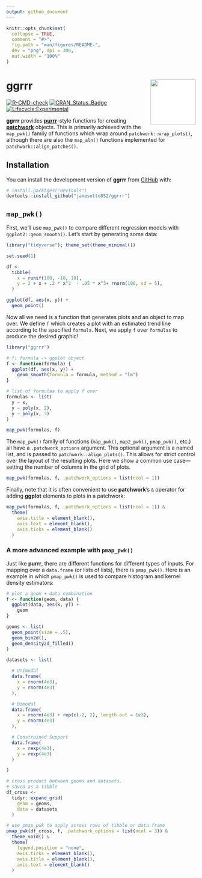 ```yaml
---
output: github_document
---
```


<!-- README.md is generated from README.Rmd. Please edit that file -->

```r
knitr::opts_chunk$set(
  collapse = TRUE,
  comment = "#>",
  fig.path = "man/figures/README-",
  dev = "png", dpi = 300,
  out.width = "100%"
)
```

# ggrrr <img src="man/figures/logo.png"  align="right"  width="120" style="padding-left:10px;background-color:white;" />

<!-- badges: start -->
[![R-CMD-check](https://github.com/jamesotto852/ggrrr/actions/workflows/R-CMD-check.yaml/badge.svg)](https://github.com/jamesotto852/ggrrr/actions/workflows/R-CMD-check.yaml)
[![CRAN_Status_Badge](http://www.r-pkg.org/badges/version-ago/ggrrr)](https://cran.r-project.org/package=ggrrr)
[![Lifecycle:Experimental](https://img.shields.io/badge/Lifecycle-Experimental-339999)](<Redirect-URL>)
<!-- badges: end -->

**ggrrr** provides [**purrr**](https://purrr.tidyverse.org/)-style functions for creating [**patchwork**](https://patchwork.data-imaginist.com/) objects.
This is primarily achieved with the `map_pwk()` family of functions which wrap around `patchwork::wrap_plots()`,
although there are also the `map_aln()` functions implemented for `patchwork::align_patches()`.

## Installation

You can install the development version of **ggrrr** from [GitHub](https://github.com/) with:

``` r
# install.packages("devtools")
devtools::install_github("jamesotto852/ggrrr")
```

## `map_pwk()`

First, we'll use `map_pwk()` to compare different regression models with `ggplot2::geom_smooth()`.
Let's start by generating some data:

```r
library("tidyverse"); theme_set(theme_minimal())

set.seed(1)

df <- 
  tibble(
    x = runif(100, -10, 10),
    y = 2 + x + .2 * x^2  - .05 * x^3+ rnorm(100, sd = 5),
  )

ggplot(df, aes(x, y)) +
  geom_point()
```

Now all we need is a function that generates plots and an object to map over.
We define `f` which creates a plot with an estimated trend line
according to the specified `formula`.
Next, we apply `f` over `formulas` to produce the desired graphic!

```r
library("ggrrr")

# f: formula -> ggplot object
f <- function(formula) {
  ggplot(df, aes(x, y)) +
    geom_smooth(formula = formula, method = "lm")
}

# list of formulas to apply f over
formulas <- list(
  y ~ x,
  y ~ poly(x, 2),
  y ~ poly(x, 3)
)

map_pwk(formulas, f)

```

The `map_pwk()` family of functions (`map_pwk()`, `map2_pwk()`, `pmap_pwk()`, etc.) all have a `.patchwork_options` argument.
This optional argument is a named list, and is passed to `patchwork::align_plots()`.
This allows for strict control over the layout of the resulting plots.
Here we show a common use case---setting the number of columns in the grid of plots.

```r
map_pwk(formulas, f, .patchwork_options = list(ncol = 1))
```

Finally, note that it is often convenient to use **patchwork**'s `&` operator for adding **ggplot** elements to plots in a patchwork:

```r
map_pwk(formulas, f, .patchwork_options = list(ncol = 1)) &
  theme(
    axis.title = element_blank(),
    axis.text = element_blank(),
    axis.ticks = element_blank()
  )
```

### A more advanced example with `pmap_pwk()`

Just like **purrr**, there are different functions for different types of inputs.
For mapping over a `data.frame` (or lists of lists), there is `pmap_pwk()`.
Here is an example in which `pmap_pwk()` is used to compare histogram and kernel density estimators:

```r
# plot a geom + data combination
f <- function(geom, data) {
  ggplot(data, aes(x, y)) +
    geom
}

geoms <- list(
  geom_point(size = .5),
  geom_bin2d(),
  geom_density2d_filled()
)

datasets <- list(

  # Unimodal
  data.frame(
    x = rnorm(4e3),
    y = rnorm(4e3)
  ),

  # Bimodal
  data.frame(
    x = rnorm(4e3) + rep(c(-2, 2), length.out = 1e3),
    y = rnorm(4e3)
  ),

  # Constrained Support
  data.frame(
    x = rexp(4e3),
    y = rexp(4e3)
  )

)

# cross product between geoms and datasets,
# saved as a tibble
df_cross <-
  tidyr::expand_grid(
    geom = geoms,
    data = datasets
  )

# use pmap_pwk to apply across rows of tibble or data.frame
pmap_pwk(df_cross, f, .patchwork_options = list(ncol = 3)) &
  theme_void() &
  theme(
    legend.position = "none",
    axis.ticks = element_blank(),
    axis.title = element_blank(),
    axis.text = element_blank()
  )
```












